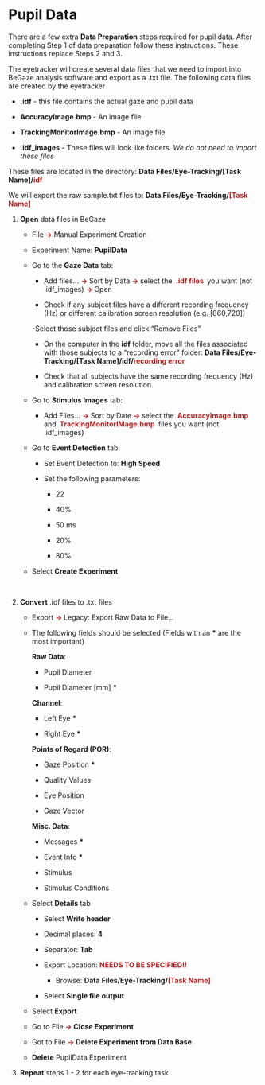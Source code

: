 # Pupil Data

There are a few extra **Data Preparation** steps required for pupil data. After completing Step 1 of data preparation follow these instructions. These instructions replace Steps 2 and 3.

The eyetracker will create several data files that we need to import into BeGaze analysis software and export as a .txt file. The following data files are created by the eyetracker 

- **.idf** - this file contains the actual gaze and pupil data

- **AccuracyImage.bmp** - An image file

- **TrackingMonitorImage.bmp** - An image file

- **.idf_images** - These files will look like folders. *We do not need to import these files*

These files are located in the directory: **Data Files/Eye-Tracking/[Task Name]/<span style="color: FireBrick">idf</span>**

We will export the raw sample.txt files to: **Data Files/Eye-Tracking/<span style="color: FireBrick">[Task Name]</span>**

1. **Open** data files in BeGaze

    - File **<span style="color: FireBrick"> -> </span>** Manual Experiment Creation
    
    - Experiment Name: **PupilData**
    
    - Go to the **Gaze Data** tab:
    
        - Add files… **<span style="color: FireBrick"> -> </span>** Sort by Data **<span style="color: FireBrick"> -> </span>** select the **<span style="color: FireBrick"> .idf files </span>** you want (not .idf_images) **<span style="color: FireBrick"> -> </span>** Open
        
        - Check if any subject files have a different recording frequency (Hz) or different calibration screen resolution (e.g. [860,720])
        
        -Select those subject files and click “Remove Files”
        
        - On the computer in the **idf** folder, move all the files associated with those subjects to a “recording error” folder: **Data Files/Eye-Tracking/[Task Name]/idf/<span style="color: FireBrick">recording error</span>** 
        
        - Check that all subjects have the same recording frequency (Hz) and calibration screen resolution.


    - Go to **Stimulus Images** tab:
    
        - Add Files… **<span style="color: FireBrick"> -> </span>** Sort by Date **<span style="color: FireBrick"> -> </span>** select the **<span style="color: FireBrick"> AccuracyImage.bmp </span>** and **<span style="color: FireBrick"> TrackingMonitorIMage.bmp </span>** files you want (not .idf_images)


    - Go to **Event Detection** tab:
    
        - Set Event Detection to: **High Speed**
        
        - Set the following parameters:
        
            - 22
            
            - 40%
            
            - 50 ms
            
            - 20%
            
            - 80%
            
    - Select **Create Experiment**

<br>
    
2. **Convert** .idf files to .txt files

    - Export **<span style="color: FireBrick"> -> </span>** Legacy: Export Raw Data to File...
    
    - The following fields should be selected (Fields with an __\*__ are the most important)
    
        **Raw Data**:
        
        - Pupil Diameter
        
        - Pupil Diameter [mm] __\*__ 
        
        **Channel**:
        
        - Left Eye __\*__
        
        - Right Eye __\*__
        
        **Points of Regard (POR)**:
        
        - Gaze Position __\*__
        
        - Quality Values
        
        - Eye Position
        
        - Gaze Vector
        
        **Misc. Data**:
        
        - Messages __\*__
        
        - Event Info __\*__
        
        - Stimulus
        
        - Stimulus Conditions
        
    - Select **Details** tab
    
        - Select **Write header**
        
        - Decimal places: **4**
        
        - Separator: **Tab**
        
        - Export Location:  **<span style="color: FireBrick"> NEEDS TO BE SPECIFIED!! </span>**
        
            - Browse: **Data Files/Eye-Tracking/<span style="color: FireBrick">[Task Name]</span>**
            
        - Select **Single file output**
        
    - Select **Export**
    
    - Go to File **<span style="color: FireBrick"> -> </span>** **Close Experiment**
    
    - Got to File **<span style="color: FireBrick"> -> </span>** **Delete Experiment from Data Base**
    
    - **Delete** PupilData Experiment
    
3. **Repeat** steps 1 - 2 for each eye-tracking task

